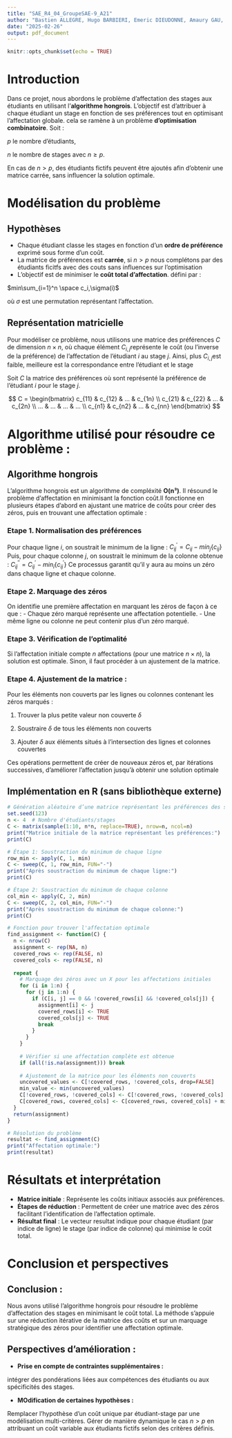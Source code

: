 ```yaml
---
title: "SAE_R4_04_GroupeSAE-9_A21"
author: "Bastien ALLEGRE, Hugo BARBIERI, Emeric DIEUDONNE, Amaury GAU, Louis VICAT"
date: "2025-02-26"
output: pdf_document
---
```


```r
knitr::opts_chunk$set(echo = TRUE)
```

# Introduction

Dans ce projet, nous abordons le problème d’affectation des stages aux étudiants en utilisant l’**algorithme hongrois**. L’objectif est d’attribuer à chaque étudiant un stage en fonction de ses préférences tout en optimisant l’affectation globale. cela se ramène à un problème **d’optimisation combinatoire**. Soit :

$p$ le nombre d’étudiants,

$n$ le nombre de stages avec $n≥p$.

En cas de $n > p$, des étudiants fictifs peuvent être ajoutés afin d’obtenir une matrice carrée, sans influencer la solution optimale.

# Modélisation du problème

## Hypothèses

-   Chaque étudiant classe les stages en fonction d’un **ordre de préférence** exprimé sous forme d'un coût.
-   La matrice de préférences est **carrée**, si $n>p$ nous complétons par des étudiants ficitfs avec des couts sans influences sur l'optimisation
-   L’objectif est de minimiser le **coût total d’affectation**. défini par :

$min\sum_{i=1}^n \space c_i,\sigma(i)$

où $\sigma$ est une permutation représentant l’affectation.

## Représentation matricielle

Pour modéliser ce problème, nous utilisons une matrice des préférences $C$ de dimension $n×n$, où chaque élément $C_{i,j}$​ représente le coût (ou l'inverse de la préférence) de l’affectation de l’étudiant $i$ au stage $j$. Ainsi, plus $C_{i,j}$​ est faible, meilleure est la correspondance entre l’étudiant et le stage

Soit $C$ la matrice des préférences où sont représenté la préférence de l’étudiant $i$ pour le stage $j$.

$$
C = \begin{bmatrix} 
c_{11} & c_{12} & ... & c_{1n} \\
c_{21} & c_{22} & ... & c_{2n} \\
... & ... & ... & ... \\
c_{n1} & c_{n2} & ... & c_{nn} 
\end{bmatrix}
$$

# Algorithme utilisé pour résoudre ce problème :

## Algorithme hongrois

L'algorithme hongrois est un algorithme de compléxité **O(n³)**. Il résound le problème d'affectation en minimisant la fonction coût.Il fonctionne en plusieurs étapes d'abord en ajustant une matrice de coûts pour créer des zéros, puis en trouvant une affectation optimale :

### Etape 1. **Normalisation des préférences**

Pour chaque ligne $i$, on soustrait le minimum de la ligne : $C^\prime_{ij}=C_{ij}-min_j\{c_{ij}\}$ Puis, pour chaque colonne $j$, on soustrait le minimum de la colonne obtenue : $C^{\prime\prime}_{ij}=C^\prime_{ij}-min_i\{c^\prime_{ij}\}$ Ce processus garantit qu’il y aura au moins un zéro dans chaque ligne et chaque colonne.

### Etape 2. **Marquage des zéros**

On identifie une première affectation en marquant les zéros de façon à ce que : - Chaque zéro marqué représente une affectation potentielle. - Une même ligne ou colonne ne peut contenir plus d’un zéro marqué.

### Etape 3. **Vérification de l’optimalité**

Si l’affectation initiale compte $n$ affectations (pour une matrice $n\times n$), la solution est optimale. Sinon, il faut procéder à un ajustement de la matrice.

### Etape 4. **Ajustement de la matrice** :

Pour les éléments non couverts par les lignes ou colonnes contenant les zéros marqués :

1.  Trouver la plus petite valeur non couverte $\delta$

2.  Soustraire $\delta$ de tous les éléments non couverts

3.  Ajouter $\delta$ aux éléments situés à l'intersection des lignes et colonnes couvertes

Ces opérations permettent de créer de nouveaux zéros et, par itérations successives, d'améliorer l'affectation jusqu'à obtenir une solution optimale

## Implémentation en R (sans bibliothèque externe)

```r
# Génération aléatoire d’une matrice représentant les préférences des stages pour les étudiants
set.seed(123)
n <- 4  # Nombre d'étudiants/stages
C <- matrix(sample(1:10, n*n, replace=TRUE), nrow=n, ncol=n)
print("Matrice initiale de la matrice représentant les préférences:")
print(C)

# Étape 1: Soustraction du minimum de chaque ligne
row_min <- apply(C, 1, min)
C <- sweep(C, 1, row_min, FUN="-")
print("Après soustraction du minimum de chaque ligne:")
print(C)

# Étape 2: Soustraction du minimum de chaque colonne
col_min <- apply(C, 2, min)
C <- sweep(C, 2, col_min, FUN="-")
print("Après soustraction du minimum de chaque colonne:")
print(C)

# Fonction pour trouver l'affectation optimale
find_assignment <- function(C) {
  n <- nrow(C)
  assignment <- rep(NA, n)
  covered_rows <- rep(FALSE, n)
  covered_cols <- rep(FALSE, n)
  
  repeat {
    # Marquage des zéros avec un X pour les affectations initiales
    for (i in 1:n) {
      for (j in 1:n) {
        if (C[i, j] == 0 && !covered_rows[i] && !covered_cols[j]) {
          assignment[i] <- j
          covered_rows[i] <- TRUE
          covered_cols[j] <- TRUE
          break
        }
      }
    }
    
    # Vérifier si une affectation complète est obtenue
    if (all(!is.na(assignment))) break
    
    # Ajustement de la matrice pour les éléments non couverts
    uncovered_values <- C[!covered_rows, !covered_cols, drop=FALSE]
    min_value <- min(uncovered_values)
    C[!covered_rows, !covered_cols] <- C[!covered_rows, !covered_cols] - min_value
    C[covered_rows, covered_cols] <- C[covered_rows, covered_cols] + min_value
  }
  return(assignment)
}

# Résolution du problème
resultat <- find_assignment(C)
print("Affectation optimale:")
print(resultat)
```

# Résultats et interprétation

-   **Matrice initiale** : Représente les coûts initiaux associés aux préférences.
-   **Étapes de réduction** : Permettent de créer une matrice avec des zéros facilitant l’identification de l’affectation optimale.
-   **Résultat final** : Le vecteur resultat indique pour chaque étudiant (par indice de ligne) le stage (par indice de colonne) qui minimise le coût total.

# Conclusion et perspectives

## Conclusion :

Nous avons utilisé l’algorithme hongrois pour résoudre le problème d’affectation des stages en minimisant le coût total. La méthode s’appuie sur une réduction itérative de la matrice des coûts et sur un marquage stratégique des zéros pour identifier une affectation optimale.

## Perspectives d’amélioration :

-   **Prise en compte de contraintes supplémentaires :**

intégrer des pondérations liées aux compétences des étudiants ou aux spécificités des stages.

-   **MOdification de certaines hypothèses :**

Remplacer l’hypothèse d’un coût unique par étudiant-stage par une modélisation multi-critères.
Gérer de manière dynamique le cas $n > p$ en attribuant un coût variable aux étudiants fictifs selon des critères définis.
